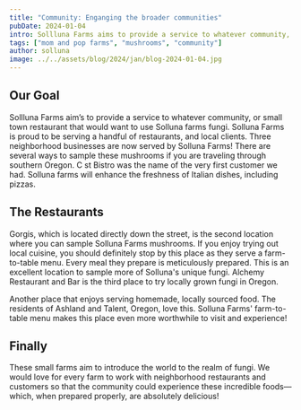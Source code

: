 ```yaml
---
title: "Community: Enganging the broader communities"
pubDate: 2024-01-04
intro: Sollluna Farms aims to provide a service to whatever community, or small town restaurant that would want to use Solluna farms fungi. Solluna Farms is proud to be serving a handful of restaurants, and local clients.
tags: ["mom and pop farms", "mushrooms", "community"]
author: solluna
image: ../../assets/blog/2024/jan/blog-2024-01-04.jpg
---
```


## Our Goal

Sollluna Farms aim’s to provide a service to whatever community, or small town restaurant that would want to use Solluna farms fungi. Solluna Farms is proud to be serving a handful of restaurants, and local clients. Three neighborhood businesses are now served by Solluna Farms! There are several ways to sample these mushrooms if you are traveling through southern Oregon. C st Bistro was the name of the very first customer we had. Solluna farms will enhance the freshness of Italian dishes, including pizzas.

## The Restaurants

Gorgis, which is located directly down the street, is the second location where you can sample Solluna Farms mushrooms. If you enjoy trying out local cuisine, you should definitely stop by this place as they serve a farm-to-table menu. Every meal they prepare is meticulously prepared. This is an excellent location to sample more of Solluna's unique fungi. Alchemy Restaurant and Bar is the third place to try locally grown fungi in Oregon.

Another place that enjoys serving homemade, locally sourced food. The residents of Ashland and Talent, Oregon, love this. Solluna Farms' farm-to-table menu makes this place even more worthwhile to visit and experience!

## Finally

These small farms aim to introduce the world to the realm of fungi. We would love for every farm to work with neighborhood restaurants and customers so that the community could experience these incredible foods—which, when prepared properly, are absolutely delicious!
